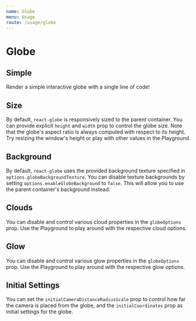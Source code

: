 ```yaml
---
name: Globe
menu: Usage
route: /usage/globe
---
```




# Globe

## Simple

Render a simple interactive globe with a single line of code!

<Playground>
  <ReactGlobe />
</Playground>

## Size

By default, `react-globe` is responsively sized to the parent container. You can provide explicit `height` and `width` prop to control the globe size.  Note that the globe's aspect ratio is always computed with respect to its height.  Try resizing the window's height or play with other values in the Playground.

<Playground>
  <ReactGlobe height='30vh' width={400} />
</Playground>

## Background

By default, `react-globe` uses the provided background texture specified in `options.globeBackgroundTexture`.  You can disable texture backgrounds by setting `options.enableGlobeBackground` to `false`.  This will allow you to use the parent container's background instead:

<Playground>
  <div
    style={{
      backgroundImage: 'linear-gradient(to right, red , yellow)',
    }}
  >
    <ReactGlobe
      options={{
        enableGlobeBackground: false,
      }}
    />
  </div>
</Playground>

## Clouds

You can disable and control various cloud properties in the `globeOptions` prop. Use the Playground to play around with the respective cloud options.

<Playground>
  <ReactGlobe
    options={{
      enableGlobeClouds: true,
      globeCloudsOpacity: 0.8,
    }}
  />
</Playground>

## Glow

You can disable and control various glow properties in the `globeOptions` prop.  Use the Playground to play around with the respective glow options.

<Playground>
  <ReactGlobe
    options={{
      enableGlobeGlow: true,
      globeGlowCoefficient: 0.1,
      globeGlowColor: 'gold',
      globeGlowPower: 4,
      globeGlowRadiusScale: 0.5,
    }}
  />
</Playground>

## Initial Settings

You can set the `initialCameraDistanceRadiusScale` prop to control how far the camera is placed from the globe, and the `initialCoordinates` prop as initial settings for the globe.

<Playground>
  <ReactGlobe
    initialCameraDistanceRadiusScale={12}
    initialCoordinates={[29.7604, -95.3698]}
  />
</Playground>
